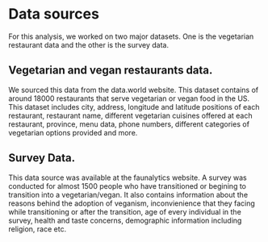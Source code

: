 # Data sources

For this analysis, we worked on two major datasets. One is the vegetarian restaurant data and the other is the survey data.

## Vegetarian and vegan restaurants data. 

We sourced this data from the data.world website. This dataset contains of around 18000 restaurants that serve vegetarian or vegan food in the US. This dataset includes city, address, longitude and latitude positions of each restaurant, restaurant name, different vegetarian cuisines offered at each restaurant, province, menu data, phone numbers, different categories of vegetarian options provided and more. 

## Survey Data.

This data source was available at the faunalytics website. A survey was conducted for almost 1500 people who have transitioned or begining to transition into a vegetarian/vegan. It also contains information about the reasons behind the adoption of veganism, inconvienience that they facing while transitioning or after the transition, age of every individual in the survey, health and taste concerns, demographic information including religion, race etc.
